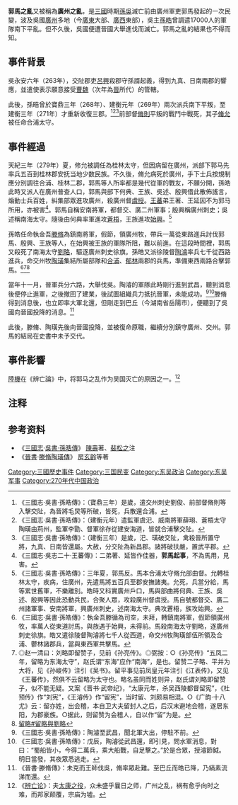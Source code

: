 {{Infobox Military Conflict
|conflict=郭馬之亂
|partof=
|image=
|caption=
|date=始於[[孫吳|吳]][[天紀|天紀]]三年夏，結束時間不詳<br />始於[[西晉|晉]][[咸寧_(西晉)|咸寧]]五年夏，結束時間不詳<br />279年－？
|place=吳國廣州地區（約今廣東大部、廣西東部）
|result=不詳
|combatant1=[[郭馬|郭馬]]叛軍
|combatant2=[[孫吳|東吳]]
|commander1='''郭馬'''<br/>殷興<br/>吳述<br/>王族<br />何典
|commander2='''廣州牧[[滕脩|滕脩]]'''<br/>'''交州牧[[陶璜|陶璜]]'''<br/>'''徐陵督[[陶濬|陶濬]]'''<br/>廣州督[[虞授|虞授]]†<br/>廣州刺史徐旗<br/>廣州刺史閭豐<br/>南海太守劉略† <br/>蒼梧太守[[王毅_(三國)|王毅]]
|strength1=不詳
|strength2=滕脩部10,000人<br/>陶濬部7000人<br/>陶璜部不詳
|notes=
}}

'''郭馬之亂'''又被稱為'''廣州之亂'''，是[[三國|三國]]時期[[孫吳|孫吳]]滅亡前由廣州軍吏郭馬發起的一次民變，波及吳國[[廣州_(古代)|廣州]]多地（今[[廣東|廣東]]大部、[[廣西|廣西]]東部），吳主[[孫皓|孫皓]]曾調遣17000人的軍隊南下平亂。但不久後，吳國便遭晉國大舉進伐而滅亡。郭馬之亂的結果也不得而知。

==事件背景==
{{see also|交阯之亂}}
吳永安六年（263年），交阯郡吏[[呂興|呂興]]殺郡守孫諝起義，得到九真、日南兩郡的響應，並遣使表示願意接受[[曹魏|曹魏]]（次年為[[晉朝|晉]]所代）的管轄。

此後，孫晧曾於寶鼎三年（268年）、建衡元年（269年）兩次派兵南下平叛，至建衡三年（271年）才重新收復三郡。<ref>《三國志·吳書·孫晧傳》：（寶鼎三年）是歲，遣交州刺史劉俊、前部督脩則等入擊交阯，為晉將毛炅等所破，皆死，兵散還合浦。</ref><ref>《三國志·吳書·孫晧傳》：（建衡元年）遣監軍虞汜、威南將軍薛珝、蒼梧太守陶璜由荊州，監軍李勖、督軍徐存從建安海道，皆就合浦擊交阯。</ref><ref>《三國志·吳書·孫皓傳》：（建衡三年）是歲，汜、璜破交阯，禽殺晉所置守將，九真、日南皆還屬。大赦，分交阯為新昌郡。諸將破扶嚴，置武平郡。</ref>前部督[[脩則|脩則]]平叛的戰鬥中戰死，其子[[脩允|脩允]]被任命合浦太守。

==事件經過==
天紀三年（279年）夏，修允被調任為桂林太守，但因病留在廣州，派部下郭马先率兵五百到桂林郡安抚当地少数民族。不久後，脩允病死於廣州，手下士兵按規制應分別調往合浦、桂林二郡，郭馬等人所率都是幾代從軍的戰友，不願分開，孫皓此時又派人在廣州普查人口，郭馬與部下何典、王族、吳述、殷興借此散佈謠言，煽動士兵百姓，糾集部眾進攻廣州，殺廣州督[[虞授|虞授]]。[[王蕃|王蕃]]弟王著、王延因不为郭马所用，亦被害<ref>《三國志·吳志二十·王蕃傳》：二弟著、延皆作佳器，'''郭馬起事'''，不為馬用，見害。</ref>。郭馬自稱安南將軍，都督交、廣二州軍事；殷興稱廣州刺史；吳述稱南海太守。隨後由何典率軍進攻[[蒼梧|蒼梧]]，王族進攻[[始興|始興]]。<ref>《三國志·吳書·孫皓傳》：三年夏，郭馬反。馬本合浦太守脩允部曲督。允轉桂林太守，疾病，住廣州，先遣馬將五百兵至郡安撫諸夷。允死，兵當分給，馬等累世舊軍，不樂離別。皓時又科實廣州戶口，馬與部曲將何典、王族、吳述、殷興等因此恐動兵民，合聚人眾，攻殺廣州督虞授。馬自號都督交、廣二州諸軍事、安南將軍，興廣州刺史，述南海太守。典攻蒼梧，族攻始興。</ref>

孫皓任命執金吾[[滕脩|滕脩]]為鎮南將軍，假節，領廣州牧，帶兵一萬從東路進兵討伐郭馬、殷興、王族等人，在始興被王族的軍隊所阻，難以前進。在這段時間裡，郭馬又殺死了南海太守[[劉略|劉略]]，驅逐廣州刺史徐旗。孫皓又派徐陵督[[陶濬|陶濬]]率兵七千從西路進兵，命交州牧[[陶璜|陶璜]]集結所屬部隊和[[合浦|合浦]]、[[郁林|郁林]]兩郡的兵馬，準備東西兩路合擊郭馬。<ref>《三國志·吳書·孫皓傳》：執金吾滕循為司空，未拜，轉鎮南將軍，假節領廣州牧，率萬人從東道討馬，與族遇于始興，未得前。馬殺南海太守劉略，逐廣州刺史徐旗。皓又遣徐陵督陶濬將七千人從西道，命交州牧陶璜部伍所領及合浦、鬱林諸郡兵，當與東西軍共擊馬。</ref><ref>◎赵一清曰：刘略即留赞子，见前《孙亮传》。◎弼按：○《孙亮传》“五凤二年，留略为东海太守”，赵氏谓“东海”应作“南海”，是也。留赞二子略、平并为大将，见《孙峻传》注引《吴书》。留平事见前凤皇元年注引《江表传》，又见《王蕃传》，然俱不云留略为太守也。略名虽同而姓则异，赵氏谓刘略即留赞子，似不能无疑。又案《晋书·武帝纪》，“太康元年，杀吴西陵都督留宪”，《杜预传》作“刘宪”，《王濬传》作“留宪”，当时留、刘颇易相混。○《广韵·十八尤》云：留亦姓，出会稽，本自卫大夫留封人之后，后汉末避地会稽，遂居东阳，为郡豪族。○据此，则留赞为会稽人，自以作“留”为是。</ref><ref>[[留略#留略與劉略|留略#留略與劉略]]</ref>

當年十一月，晉軍兵分六路，大舉伐吳。陶濬的軍隊此時剛行進到武昌，聽到消息後便停止進軍，之後撤回了建業，後試圖組織兵力抵抗晉軍，未能成功。<ref>《三國志·吳書·孫皓傳》：陶濬至武昌，聞北軍大出，停駐不前。</ref><ref>《三國志·吳書·孫皓傳》：戊辰，陶濬從武昌還，即引見，問水軍消息，對曰：“蜀船皆小，今得二萬兵，乘大船戰，自足擊之。”於是合眾，授濬節鉞。明日當發，其夜眾悉逃走。</ref>滕脩得到消息後，也立即率大軍北還，但剛走到巴丘（今湖南省岳陽市），便聽到了吳國向晉國投降的消息。<ref>《晉書·滕脩傳》：未克而王師伐吳，脩率眾赴難。至巴丘而皓已降，乃縞素流涕而還。</ref>

此後，滕脩、陶璜先後向晉國投降，並被復命原職，繼續分別鎮守廣州、交州。郭馬的結局在史書中未予交代。

==事件影響==
[[陸機|陸機]]在《辨亡論》中，将郭马之乱作为吴国灭亡的原因之一。<ref>《[[s:辯亡論下|辨亡论]]》：夫[[太康之役|太康之役]]，众未盛乎曩日之师，广州之乱，祸有愈乎向时之难，而邦家颠覆，宗庙为墟。</ref>

==注释==
{{reflist|2}}

==参考资料==
* 《[[三國志|三國志]]·[[s:三國志/卷48|吳書·孫晧傳]]》 [[陳壽|陳壽]]著、[[裴松之|裴松之]]注
*《[[晉書|晉書]]·[[s:晉書/卷057#陶璜|滕脩陶璜傳]]》 [[房玄齡|房玄齡]]等著
{{中國民變起事領袖}}
{{三國歷史事件}}
[[Category:三國歷史事件|Category:三國歷史事件]]
[[Category:三国民变|Category:三国民变]]
[[Category:东吴政治|Category:东吴政治]]
[[Category:东吴军事|Category:东吴军事]]
[[Category:270年代中国政治|Category:270年代中国政治]]